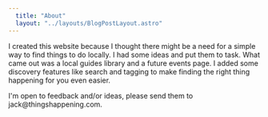 ```yaml
---
  title: "About"
  layout: "../layouts/BlogPostLayout.astro"
---
```


<div>
  <div>
    <OptimizedImage height={300} width={300}  src="/images/jb-about.webp" alt="author about photo" />
    <p class="pb-5">
      I created this website because I thought there might be a need for a simple way to find things to do locally. I had some ideas and put them to task. What came out was a local guides library and a future events page. I added some discovery features like search and tagging to make finding the right thing happening for you even easier.
    </p>
    <p style="display: block;" class="pt-10">
      I'm open to feedback and/or ideas, please send them to jack@thingshappening.com.
    </p>
  </div>
</div>